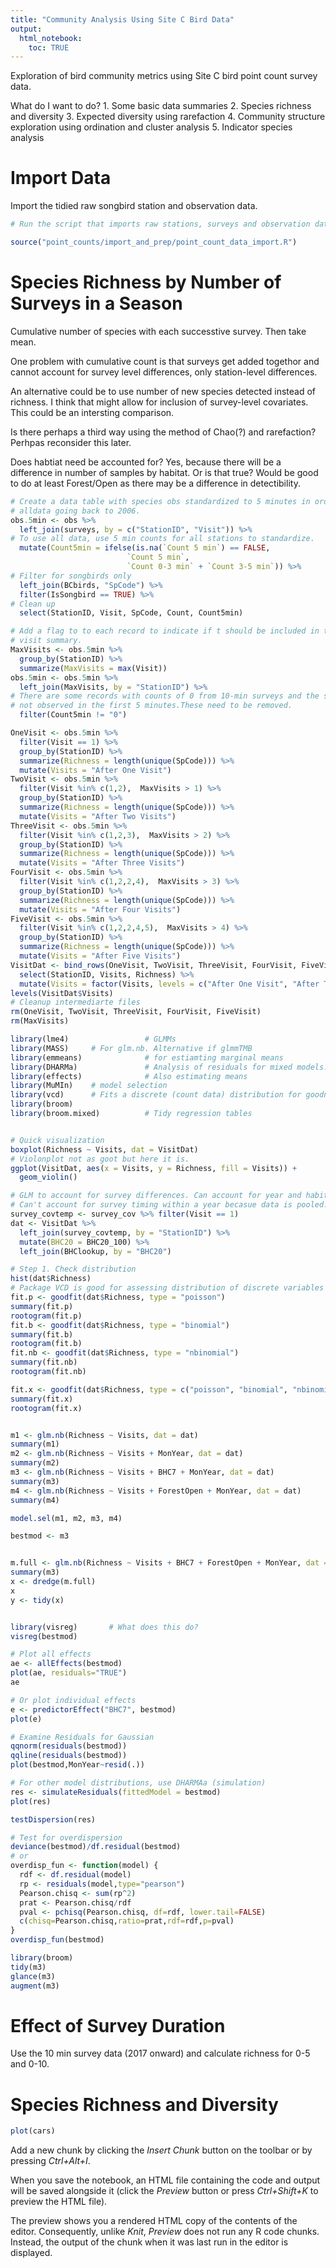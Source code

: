 ```yaml
---
title: "Community Analysis Using Site C Bird Data"
output:
  html_notebook:
    toc: TRUE
---
```


Exploration of bird community metrics using Site C bird point count survey data.  

What do I want to do?
1. Some basic data summaries
2. Species richness and diversity
3. Expected diversity using rarefaction 
4. Community structure exploration using ordination and cluster analysis
5. Indicator species analysis


# Import Data
Import the tidied raw songbird station and observation data. 
```r
# Run the script that imports raw stations, surveys and observation data from Excel and does quick check. The QA results are not shown in this notebook. 

source("point_counts/import_and_prep/point_count_data_import.R")
```

# Species Richness by Number of Surveys in a Season
Cumulative number of species with each successtive survey.
Then take mean.

One problem with cumulative count is that surveys get added togethor and cannot account for survey level differences, only station-level differences.

An alternative could be to use number of new species detected instead of richness. I think that might allow for inclusion of survey-level covariates. This could be an intersting comparison. 

Is there perhaps a third way using the method of Chao(?) and rarefaction? Perhpas reconsider this later. 

Does habtiat need be accounted for? Yes, because there will be a difference in number of samples by habitat. Or is that true? Would be good to do at least  Forest/Open as there may be a difference in detectibility.

```r
# Create a data table with species obs standardized to 5 minutes in order to use  
# alldata going back to 2006.
obs.5min <- obs %>% 
  left_join(surveys, by = c("StationID", "Visit")) %>% 
# To use all data, use 5 min counts for all stations to standardize.
  mutate(Count5min = ifelse(is.na(`Count 5 min`) == FALSE,
                          `Count 5 min`,
                          `Count 0-3 min` + `Count 3-5 min`)) %>% 
# Filter for songbirds only
  left_join(BCbirds, "SpCode") %>% 
  filter(IsSongbird == TRUE) %>% 
# Clean up
  select(StationID, Visit, SpCode, Count, Count5min)

# Add a flag to to each record to indicate if t should be included in the total
# visit summary. 
MaxVisits <- obs.5min %>% 
  group_by(StationID) %>% 
  summarize(MaxVisits = max(Visit)) 
obs.5min <- obs.5min %>% 
  left_join(MaxVisits, by = "StationID") %>% 
# There are some records with counts of 0 from 10-min surveys and the species was
# not observed in the first 5 minutes.These need to be removed.
  filter(Count5min != "0")

OneVisit <- obs.5min %>%  
  filter(Visit == 1) %>% 
  group_by(StationID) %>% 
  summarize(Richness = length(unique(SpCode))) %>% 
  mutate(Visits = "After One Visit")
TwoVisit <- obs.5min %>%  
  filter(Visit %in% c(1,2),  MaxVisits > 1) %>% 
  group_by(StationID) %>% 
  summarize(Richness = length(unique(SpCode))) %>% 
  mutate(Visits = "After Two Visits")
ThreeVisit <- obs.5min %>%  
  filter(Visit %in% c(1,2,3),  MaxVisits > 2) %>% 
  group_by(StationID) %>% 
  summarize(Richness = length(unique(SpCode))) %>% 
  mutate(Visits = "After Three Visits")
FourVisit <- obs.5min %>%  
  filter(Visit %in% c(1,2,2,4),  MaxVisits > 3) %>% 
  group_by(StationID) %>% 
  summarize(Richness = length(unique(SpCode))) %>% 
  mutate(Visits = "After Four Visits")
FiveVisit <- obs.5min %>%  
  filter(Visit %in% c(1,2,2,4,5),  MaxVisits > 4) %>% 
  group_by(StationID) %>% 
  summarize(Richness = length(unique(SpCode))) %>% 
  mutate(Visits = "After Five Visits")
VisitDat <- bind_rows(OneVisit, TwoVisit, ThreeVisit, FourVisit, FiveVisit) %>% 
  select(StationID, Visits, Richness) %>% 
  mutate(Visits = factor(Visits, levels = c("After One Visit", "After Two Visits", "After Three Visits", "After Four Visits", "After Five Visits")))
levels(VisitDat$Visits)
# Cleanup intermediarte files
rm(OneVisit, TwoVisit, ThreeVisit, FourVisit, FiveVisit)
rm(MaxVisits)
```
```r

library(lme4)                 # GLMMs
library(MASS)     # For glm.nb. Alternative if glmmTMB
library(emmeans)              # for estiamting marginal means
library(DHARMa)               # Analysis of residuals for mixed models. By simulation.
library(effects)              # Also estimating means
library(MuMIn)    # model selection
library(vcd)      # Fits a discrete (count data) distribution for goodness-of-fit.
library(broom)
library(broom.mixed)          # Tidy regression tables


# Quick visualization
boxplot(Richness ~ Visits, dat = VisitDat)
# Violonplot not as goot but here it is.
ggplot(VisitDat, aes(x = Visits, y = Richness, fill = Visits)) +
  geom_violin()

# GLM to account for survey differences. Can account for year and habitat. 
# Can't account for survey timing within a year becasue data is pooled.  
survey_covtemp <- survey_cov %>% filter(Visit == 1)
dat <- VisitDat %>% 
  left_join(survey_covtemp, by = "StationID") %>% 
  mutate(BHC20 = BHC20_100) %>% 
  left_join(BHClookup, by = "BHC20")

# Step 1. Check distribution
hist(dat$Richness)
# Package VCD is good for assessing distribution of discrete variables and count data. 
fit.p <- goodfit(dat$Richness, type = "poisson")
summary(fit.p)
rootogram(fit.p)
fit.b <- goodfit(dat$Richness, type = "binomial")
summary(fit.b)
rootogram(fit.b)
fit.nb <- goodfit(dat$Richness, type = "nbinomial")
summary(fit.nb)
rootogram(fit.nb)

fit.x <- goodfit(dat$Richness, type = c("poisson", "binomial", "nbinomial"))
summary(fit.x)
rootogram(fit.x)


m1 <- glm.nb(Richness ~ Visits, dat = dat)
summary(m1)
m2 <- glm.nb(Richness ~ Visits + MonYear, dat = dat)
summary(m2)
m3 <- glm.nb(Richness ~ Visits + BHC7 + MonYear, dat = dat)
summary(m3)
m4 <- glm.nb(Richness ~ Visits + ForestOpen + MonYear, dat = dat)
summary(m4)

model.sel(m1, m2, m3, m4)

bestmod <- m3


m.full <- glm.nb(Richness ~ Visits + BHC7 + ForestOpen + MonYear, dat = dat)
summary(m3)
x <- dredge(m.full)
x
y <- tidy(x)


library(visreg)       # What does this do?
visreg(bestmod)

# Plot all effects
ae <- allEffects(bestmod)
plot(ae, residuals="TRUE")
ae

# Or plot individual effects
e <- predictorEffect("BHC7", bestmod)
plot(e)

# Examine Residuals for Gaussian
qqnorm(residuals(bestmod))
qqline(residuals(bestmod))
plot(bestmod,MonYear~resid(.))

# For other model distributions, use DHARMAa (simulation)
res <- simulateResiduals(fittedModel = bestmod)
plot(res)

testDispersion(res)

# Test for overdispersion
deviance(bestmod)/df.residual(bestmod)
# or
overdisp_fun <- function(model) {
  rdf <- df.residual(model)
  rp <- residuals(model,type="pearson")
  Pearson.chisq <- sum(rp^2)
  prat <- Pearson.chisq/rdf
  pval <- pchisq(Pearson.chisq, df=rdf, lower.tail=FALSE)
  c(chisq=Pearson.chisq,ratio=prat,rdf=rdf,p=pval)
}
overdisp_fun(bestmod)

library(broom)
tidy(m3)
glance(m3)
augment(m3)
```


# Effect of Survey Duration
Use the 10 min survey data (2017 onward) and calculate richness for 0-5 and 0-10.

# Species Richness and Diversity


```r
plot(cars)
```

Add a new chunk by clicking the *Insert Chunk* button on the toolbar or by pressing *Ctrl+Alt+I*.

When you save the notebook, an HTML file containing the code and output will be saved alongside it (click the *Preview* button or press *Ctrl+Shift+K* to preview the HTML file).

The preview shows you a rendered HTML copy of the contents of the editor. Consequently, unlike *Knit*, *Preview* does not run any R code chunks. Instead, the output of the chunk when it was last run in the editor is displayed.
